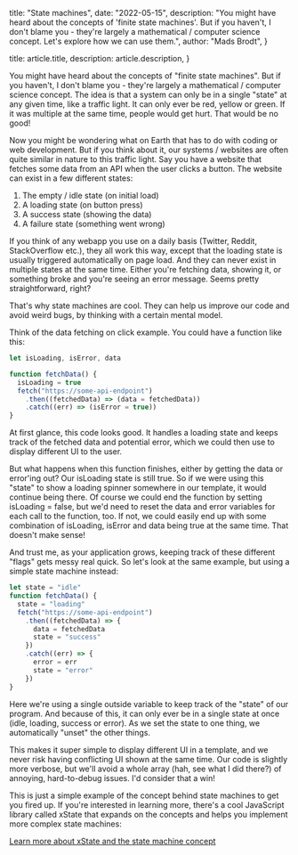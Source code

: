 
  title: "State machines",
  date: "2022-05-15",
  description:
    "You might have heard about the concepts of 'finite state machines'. But if you haven't, I don't blame you - they're largely a mathematical / computer science concept. Let's explore how we can use them.",
  author: "Mads Brodt",
}

  title: article.title,
  description: article.description,
}


You might have heard about the concepts of "finite state machines". But if you haven't, I don't blame you - they're largely a mathematical / computer science concept. The idea is that a system can only be in a single "state" at any given time, like a traffic light. It can only ever be red, yellow or green. If it was multiple at the same time, people would get hurt. That would be no good!

Now you might be wondering what on Earth that has to do with coding or web development. But if you think about it, our systems / websites are often quite similar in nature to this traffic light. Say you have a website that fetches some data from an API when the user clicks a button. The website can exist in a few different states:

1. The empty / idle state (on initial load)
2. A loading state (on button press)
3. A success state (showing the data)
4. A failure state (something went wrong)

If you think of any webapp you use on a daily basis (Twitter, Reddit, StackOverflow etc.), they all work this way, except that the loading state is usually triggered automatically on page load. And they can never exist in multiple states at the same time. Either you're fetching data, showing it, or something broke and you're seeing an error message. Seems pretty straightforward, right?

That's why state machines are cool. They can help us improve our code and avoid weird bugs, by thinking with a certain mental model.

Think of the data fetching on click example. You could have a function like this:

```js
let isLoading, isError, data

function fetchData() {
  isLoading = true
  fetch("https://some-api-endpoint")
    .then((fetchedData) => (data = fetchedData))
    .catch((err) => (isError = true))
}
```

At first glance, this code looks good. It handles a loading state and keeps track of the fetched data and potential error, which we could then use to display different UI to the user.

But what happens when this function finishes, either by getting the data or error'ing out? Our isLoading state is still true. So if we were using this "state" to show a loading spinner somewhere in our template, it would continue being there. Of course we could end the function by setting isLoading = false, but we'd need to reset the data and error variables for each call to the function, too. If not, we could easily end up with some combination of isLoading, isError and data being true at the same time. That doesn't make sense!

And trust me, as your application grows, keeping track of these different "flags" gets messy real quick. So let's look at the same example, but using a simple state machine instead:

```js
let state = "idle"
function fetchData() {
  state = "loading"
  fetch("https://some-api-endpoint")
    .then((fetchedData) => {
      data = fetchedData
      state = "success"
    })
    .catch((err) => {
      error = err
      state = "error"
    })
}
```

Here we're using a single outside variable to keep track of the "state" of our program. And because of this, it can only ever be in a single state at once (idle, loading, success or error). As we set the state to one thing, we automatically "unset" the other things.

This makes it super simple to display different UI in a template, and we never risk having conflicting UI shown at the same time. Our code is slightly more verbose, but we'll avoid a whole array (hah, see what I did there?) of annoying, hard-to-debug issues. I'd consider that a win!

This is just a simple example of the concept behind state machines to get you fired up. If you're interested in learning more, there's a cool JavaScript library called xState that expands on the concepts and helps you implement more complex state machines:

​[Learn more about xState and the state machine concept](https://xstate.js.org/docs/about/concepts.html)​

​
